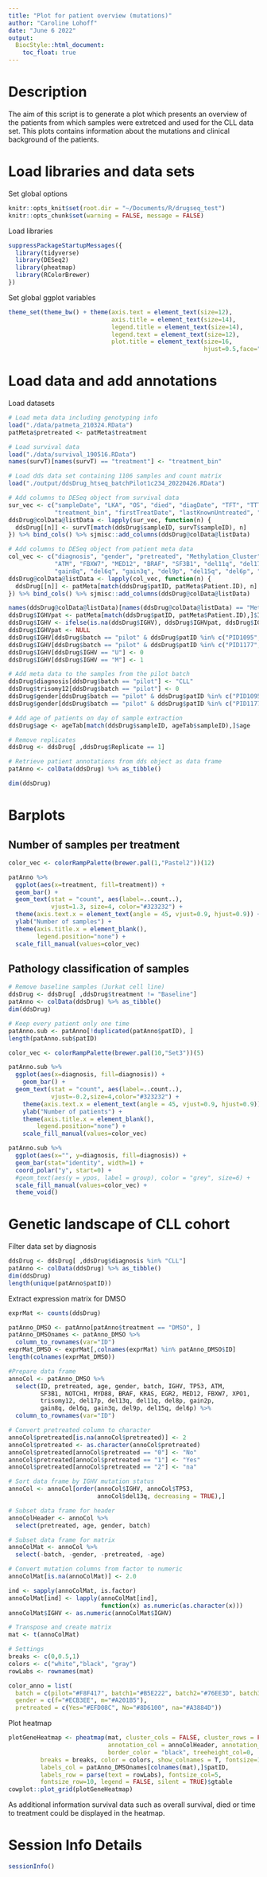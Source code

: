 ```yaml
---
title: "Plot for patient overview (mutations)"
author: "Caroline Lohoff"
date: "June 6 2022"
output:
  BiocStyle::html_document:
    toc_float: true
---
```


# Description
The aim of this script is to generate a plot which presents an overview of the patients from which samples were extretced and used for the CLL data set.
This plots contains information about the mutations and clinical background of the patients.

# Load libraries and data sets

Set global options
```r
knitr::opts_knit$set(root.dir = "~/Documents/R/drugseq_test")
knitr::opts_chunk$set(warning = FALSE, message = FALSE)
```

Load libraries
```r
suppressPackageStartupMessages({
  library(tidyverse)
  library(DESeq2)
  library(pheatmap)
  library(RColorBrewer)
})
```

Set global ggplot variables
```r
theme_set(theme_bw() + theme(axis.text = element_text(size=12), 
                             axis.title = element_text(size=14),
                             legend.title = element_text(size=14),
                             legend.text = element_text(size=12),
                             plot.title = element_text(size=16,
                                                       hjust=0.5,face="bold")))
```


# Load data and add annotations

Load datasets
```r
# Load meta data including genotyping info
load("./data/patmeta_210324.RData")
patMeta$pretreated <- patMeta$treatment

# Load survival data
load("./data/survival_190516.RData")
names(survT)[names(survT) == "treatment"] <- "treatment_bin"

# Load dds data set containing 1106 samples and count matrix
load("./output/ddsDrug_htseq_batchPilot1c234_20220426.RData")

# Add columns to DESeq object from survival data
sur_vec <- c("sampleDate", "LKA", "OS", "died", "diagDate", "TFT", "TTT",
             "treatment_bin", "firstTreatDate", "lastKnownUntreated", "treatedAfter")
ddsDrug@colData@listData <- lapply(sur_vec, function(n) {
  ddsDrug[[n]] <- survT[match(ddsDrug$sampleID, survT$sampleID), n]
}) %>% bind_cols() %>% sjmisc::add_columns(ddsDrug@colData@listData)

# Add columns to DESeq object from patient meta data
col_vec <- c("diagnosis", "gender", "pretreated", "Methylation_Cluster", "trisomy12", "NOTCH1", "TP53",
             "ATM", "FBXW7", "MED12", "BRAF", "SF3B1", "del11q", "del17p", "del13q", "del8p", "gain2p",
             "gain8q", "del6q", "gain3q", "del9p", "del15q", "del6p", "MYD88", "KRAS", "EGR2", "XPO1")
ddsDrug@colData@listData <- lapply(col_vec, function(n) {
  ddsDrug[[n]] <- patMeta[match(ddsDrug$patID, patMeta$Patient.ID), n]
}) %>% bind_cols() %>% sjmisc::add_columns(ddsDrug@colData@listData)

names(ddsDrug@colData@listData)[names(ddsDrug@colData@listData) == "Methylation_Cluster"] <- "Methylation"
ddsDrug$IGHVpat <- patMeta[match(ddsDrug$patID, patMeta$Patient.ID),]$IGHV.status
ddsDrug$IGHV <- ifelse(is.na(ddsDrug$IGHV), ddsDrug$IGHVpat, ddsDrug$IGHV)
ddsDrug$IGHVpat <- NULL
ddsDrug$IGHV[ddsDrug$batch == "pilot" & ddsDrug$patID %in% c("PID1095", "PID1222")] <- "U"
ddsDrug$IGHV[ddsDrug$batch == "pilot" & ddsDrug$patID %in% c("PID1177", "PID1210")] <- "M"
ddsDrug$IGHV[ddsDrug$IGHV == "U"] <- 0
ddsDrug$IGHV[ddsDrug$IGHV == "M"] <- 1

# Add meta data to the samples from the pilot batch
ddsDrug$diagnosis[ddsDrug$batch == "pilot"] <- "CLL" 
ddsDrug$trisomy12[ddsDrug$batch == "pilot"] <- 0
ddsDrug$gender[ddsDrug$batch == "pilot" & ddsDrug$patID %in% c("PID1095", "PID1222")] <- "f"
ddsDrug$gender[ddsDrug$batch == "pilot" & ddsDrug$patID %in% c("PID1177", "PID1210")] <- "m"

# Add age of patients on day of sample extraction
ddsDrug$age <- ageTab[match(ddsDrug$sampleID, ageTab$sampleID),]$age

# Remove replicates
ddsDrug <- ddsDrug[ ,ddsDrug$Replicate == 1]

# Retrieve patient annotations from dds object as data frame
patAnno <- colData(ddsDrug) %>% as_tibble()

dim(ddsDrug)
```

# Barplots 

## Number of samples per treatment

```r
color_vec <- colorRampPalette(brewer.pal(1,"Pastel2"))(12)

patAnno %>%
  ggplot(aes(x=treatment, fill=treatment)) +
  geom_bar() +
  geom_text(stat = "count", aes(label=..count..),
            vjust=1.3, size=4, color="#323232") +
  theme(axis.text.x = element_text(angle = 45, vjust=0.9, hjust=0.9)) +
  ylab("Number of samples") +
  theme(axis.title.x = element_blank(),
        legend.position="none") +
  scale_fill_manual(values=color_vec)
```

## Pathology classification of samples

```r
# Remove baseline samples (Jurkat cell line)
ddsDrug <- ddsDrug[ ,ddsDrug$treatment != "Baseline"]
patAnno <- colData(ddsDrug) %>% as_tibble()
dim(ddsDrug)

# Keep every patient only one time
patAnno.sub <- patAnno[!duplicated(patAnno$patID), ]
length(patAnno.sub$patID)

color_vec <- colorRampPalette(brewer.pal(10,"Set3"))(5)

patAnno.sub %>%
  ggplot(aes(x=diagnosis, fill=diagnosis)) +
    geom_bar() +
  geom_text(stat = "count", aes(label=..count..),
            vjust=-0.2,size=4,color="#323232") +
    theme(axis.text.x = element_text(angle = 45, vjust=0.9, hjust=0.9)) +
    ylab("Number of patients") +
    theme(axis.title.x = element_blank(),
        legend.position="none") +
    scale_fill_manual(values=color_vec)

patAnno.sub %>%
  ggplot(aes(x="", y=diagnosis, fill=diagnosis)) +
  geom_bar(stat="identity", width=1) +
  coord_polar("y", start=0) +
  #geom_text(aes(y = ypos, label = group), color = "grey", size=6) +
  scale_fill_manual(values=color_vec) +
  theme_void()
```

# Genetic landscape of CLL cohort

Filter data set by diagnosis
```r
ddsDrug <- ddsDrug[ ,ddsDrug$diagnosis %in% "CLL"]
patAnno <- colData(ddsDrug) %>% as_tibble()
dim(ddsDrug)
length(unique(patAnno$patID))
```

Extract expression matrix for DMSO
```r
exprMat <- counts(ddsDrug)

patAnno_DMSO <- patAnno[patAnno$treatment == "DMSO", ]
patAnno_DMSOnames <- patAnno_DMSO %>%
  column_to_rownames(var="ID")
exprMat_DMSO <- exprMat[,colnames(exprMat) %in% patAnno_DMSO$ID]
length(colnames(exprMat_DMSO))
```

```r
#Prepare data frame
annoCol <- patAnno_DMSO %>%
  select(ID, pretreated, age, gender, batch, IGHV, TP53, ATM,
         SF3B1, NOTCH1, MYD88, BRAF, KRAS, EGR2, MED12, FBXW7, XPO1,
         trisomy12, del17p, del13q, del11q, del8p, gain2p,
         gain8q, del6q, gain3q, del9p, del15q, del6p) %>%
  column_to_rownames(var="ID")

# Convert pretreated column to character
annoCol$pretreated[is.na(annoCol$pretreated)] <- 2
annoCol$pretreated <- as.character(annoCol$pretreated)
annoCol$pretreated[annoCol$pretreated == "0"] <- "No" 
annoCol$pretreated[annoCol$pretreated == "1"] <- "Yes" 
annoCol$pretreated[annoCol$pretreated == "2"] <- "na"

# Sort data frame by IGHV mutation status
annoCol <- annoCol[order(annoCol$IGHV, annoCol$TP53,
                         annoCol$del13q, decreasing = TRUE),]

# Subset data frame for header
annoColHeader <- annoCol %>%
  select(pretreated, age, gender, batch)

# Subset data frame for matrix
annoColMat <- annoCol %>%
  select(-batch, -gender, -pretreated, -age)

# Convert mutation columns from factor to numeric
annoColMat[is.na(annoColMat)] <- 2.0

ind <- sapply(annoColMat, is.factor)
annoColMat[ind] <- lapply(annoColMat[ind],
                          function(x) as.numeric(as.character(x)))
annoColMat$IGHV <- as.numeric(annoColMat$IGHV)

# Transpose and create matrix
mat <- t(annoColMat)

# Settings
breaks <- c(0,0.5,1)
colors <- c("white","black", "gray")
rowLabs <- rownames(mat)
```

```r
color_anno = list(
  batch = c(pilot="#F8F417", batch1="#B5E222", batch2="#76EE3D", batch3="#07D256", batch4="#0A9C43"),
  gender = c(f="#ECB3EE", m="#A201B5"),
  pretreated = c(Yes="#EFD08C", No="#8D6100", na="#A3884D"))
```

Plot heatmap
```r
plotGeneHeatmap <- pheatmap(mat, cluster_cols = FALSE, cluster_rows = FALSE, 
                            annotation_col = annoColHeader, annotation_colors=color_anno,
                            border_color = "black", treeheight_col=0,
         breaks = breaks, color = colors, show_colnames = T, fontsize=13,
         labels_col = patAnno_DMSOnames[colnames(mat),]$patID,
         labels_row = parse(text = rowLabs), fontsize_col=5,
         fontsize_row=10, legend = FALSE, silent = TRUE)$gtable
cowplot::plot_grid(plotGeneHeatmap)
```

As additional information survival data such as overall survival, died or time to treatment could be displayed in the heatmap.

# Session Info Details
```r
sessionInfo()
```
